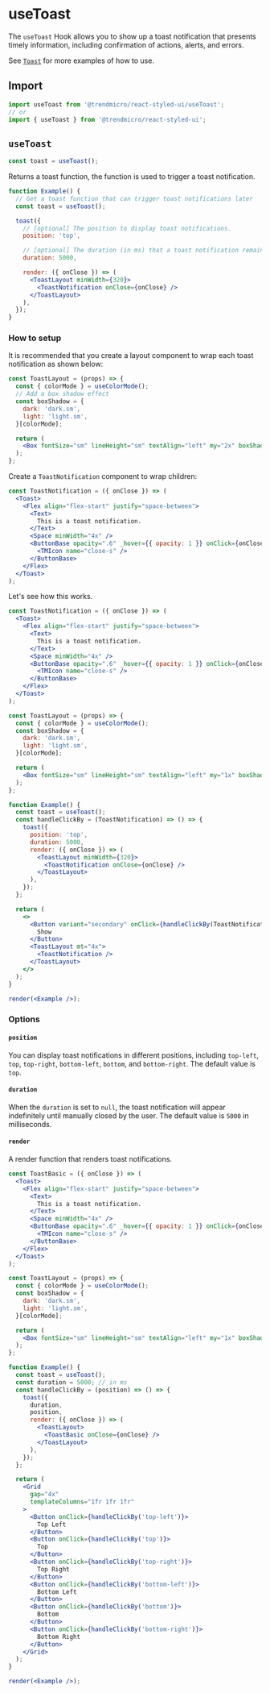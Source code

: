 # useToast

The `useToast` Hook allows you to show up a toast notification that presents timely information, including confirmation of actions, alerts, and errors.

See [`Toast`](./toast) for more examples of how to use.

## Import

```js
import useToast from '@trendmicro/react-styled-ui/useToast';
// or
import { useToast } from '@trendmicro/react-styled-ui';
```

## `useToast`

```js
const toast = useToast();
```

Returns a toast function, the function is used to trigger a toast notification.

```jsx disabled
function Example() {
  // Get a toast function that can trigger toast notifications later
  const toast = useToast();

  toast({
    // [optional] The position to display toast notifications.
    position: 'top',

    // [optional] The duration (in ms) that a toast notification remains visible and interactive.
    duration: 5000,

    render: ({ onClose }) => (
      <ToastLayout minWidth={320}>
        <ToastNotification onClose={onClose} />
      </ToastLayout>
    ),
  });
}
```

### How to setup

It is recommended that you create a layout component to wrap each toast notification as shown below:

```jsx disabled
const ToastLayout = (props) => {
  const { colorMode } = useColorMode();
  // Add a box shadow effect
  const boxShadow = {
    dark: 'dark.sm',
    light: 'light.sm',
  }[colorMode];

  return (
    <Box fontSize="sm" lineHeight="sm" textAlign="left" my="2x" boxShadow={boxShadow} {...props} />
  );
};
```

Create a `ToastNotification` component to wrap children:

```jsx disabled
const ToastNotification = ({ onClose }) => (
  <Toast>
    <Flex align="flex-start" justify="space-between">
      <Text>
        This is a toast notification.
      </Text>
      <Space minWidth="4x" />
      <ButtonBase opacity=".6" _hover={{ opacity: 1 }} onClick={onClose}>
        <TMIcon name="close-s" />
      </ButtonBase>
    </Flex>
  </Toast>
);
```

Let's see how this works.

```jsx noInline
const ToastNotification = ({ onClose }) => (
  <Toast>
    <Flex align="flex-start" justify="space-between">
      <Text>
        This is a toast notification.
      </Text>
      <Space minWidth="4x" />
      <ButtonBase opacity=".6" _hover={{ opacity: 1 }} onClick={onClose}>
        <TMIcon name="close-s" />
      </ButtonBase>
    </Flex>
  </Toast>
);

const ToastLayout = (props) => {
  const { colorMode } = useColorMode();
  const boxShadow = {
    dark: 'dark.sm',
    light: 'light.sm',
  }[colorMode];

  return (
    <Box fontSize="sm" lineHeight="sm" textAlign="left" my="1x" boxShadow={boxShadow} {...props} />
  );
};

function Example() {
  const toast = useToast();
  const handleClickBy = (ToastNotification) => () => {
    toast({
      position: 'top',
      duration: 5000,
      render: ({ onClose }) => (
        <ToastLayout minWidth={320}>
          <ToastNotification onClose={onClose} />
        </ToastLayout>
      ),
    });
  };

  return (
    <>
      <Button variant="secondary" onClick={handleClickBy(ToastNotification)}>
        Show
      </Button>
      <ToastLayout mt="4x">
        <ToastNotification />
      </ToastLayout>
    </>
  );
}

render(<Example />);
```

### Options

#### `position`

You can display toast notifications in different positions, including `top-left`, `top`, `top-right`, `bottom-left`, `bottom`, and `bottom-right`. The default value is `top`.

#### `duration`

When the `duration` is set to `null`, the toast notification will appear indefinitely until manually closed by the user. The default value is `5000` in milliseconds.

#### `render`

A render function that renders toast notifications.

```jsx noInline
const ToastBasic = ({ onClose }) => (
  <Toast>
    <Flex align="flex-start" justify="space-between">
      <Text>
        This is a toast notification.
      </Text>
      <Space minWidth="4x" />
      <ButtonBase opacity=".6" _hover={{ opacity: 1 }} onClick={onClose}>
        <TMIcon name="close-s" />
      </ButtonBase>
    </Flex>
  </Toast>
);

const ToastLayout = (props) => {
  const { colorMode } = useColorMode();
  const boxShadow = {
    dark: 'dark.sm',
    light: 'light.sm',
  }[colorMode];

  return (
    <Box fontSize="sm" lineHeight="sm" textAlign="left" my="1x" boxShadow={boxShadow} {...props} />
  );
};

function Example() {
  const toast = useToast();
  const duration = 5000; // in ms
  const handleClickBy = (position) => () => {
    toast({
      duration,
      position,
      render: ({ onClose }) => (
        <ToastLayout>
          <ToastBasic onClose={onClose} />
        </ToastLayout>
      ),
    });
  };

  return (
    <Grid
      gap="4x"
      templateColumns="1fr 1fr 1fr"
    >
      <Button onClick={handleClickBy('top-left')}>
        Top Left
      </Button>
      <Button onClick={handleClickBy('top')}>
        Top
      </Button>
      <Button onClick={handleClickBy('top-right')}>
        Top Right
      </Button>
      <Button onClick={handleClickBy('bottom-left')}>
        Bottom Left
      </Button>
      <Button onClick={handleClickBy('bottom')}>
        Bottom
      </Button>
      <Button onClick={handleClickBy('bottom-right')}>
        Bottom Right
      </Button>
    </Grid>
  );
}

render(<Example />);
```
